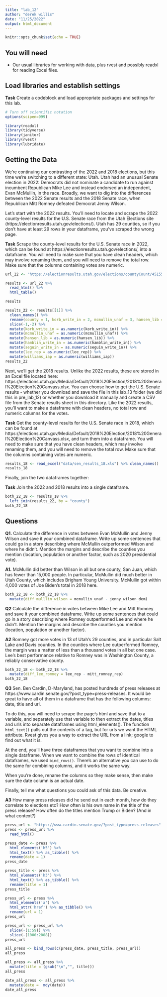 ```yaml
---
title: "lab_12"
author: "derek willis"
date: "11/25/2022"
output: html_document
---
```


```r
knitr::opts_chunk$set(echo = TRUE)
```

## You will need

* Our usual libraries for working with data, plus rvest and possibly readxl for reading Excel files.

## Load libraries and establish settings

**Task** Create a codeblock and load appropriate packages and settings for this lab.

```r
# Turn off scientific notation
options(scipen=999)

library(readxl)
library(tidyverse)
library(janitor)
library(rvest)
library(lubridate)
```

## Getting the Data

We're continuing our contrasting of the 2022 and 2018 elections, but this time we're switching to a different state: Utah. Utah had an unusual Senate election in 2022: Democrats did not nominate a candidate to run against incumbent Republican Mike Lee and instead endorsed an independent, Evan McMullin, in the race. Broadly, we want to dig into the differences between the 2022 Senate results and the 2018 Senate race, when Republican Mitt Romney defeated Democrat Jenny Wilson.

Let's start with the 2022 results. You'll need to locate and scrape the 2022 county-level results for the U.S. Senate race from the Utah Elections site (https://electionresults.utah.gov/elections/). Utah has 29 counties, so if you don't have at least 29 rows in your dataframe, you've scraped the wrong page.

**Task** Scrape the county-level results for the U.S. Senate race in 2022, which can be found at https://electionresults.utah.gov/elections/, into a dataframe. You will need to make sure that you have clean headers, which may involve renaming them, and you will need to remove the total row. Make sure that the columns containing votes are numeric.

```r
url_22 <- "https://electionresults.utah.gov/elections/countyCount/451556070"

results <- url_22 %>%
  read_html() %>% 
  html_table()

results

results_22 <- results[[1]] %>%
  clean_names() %>%
  rename(county = 1, korb_write_in = 2, mcmullin_unaf = 3, hansen_lib = 4, hamblin_write_in = 5, seguin_write_in = 6, lee_rep = 7, williams_iap = 8) %>% 
  slice(-1,-2) %>% 
  mutate(korb_write_in = as.numeric(korb_write_in)) %>% 
  mutate(mcmullin_unaf = as.numeric(mcmullin_unaf)) %>% 
  mutate(hansen_lib = as.numeric(hansen_lib)) %>% 
  mutate(hamblin_write_in = as.numeric(hamblin_write_in)) %>% 
  mutate(seguin_write_in = as.numeric(seguin_write_in)) %>% 
  mutate(lee_rep = as.numeric(lee_rep)) %>% 
  mutate(williams_iap = as.numeric(williams_iap))
results_22
```

Next, we'll get the 2018 results. Unlike the 2022 results, these are stored in an Excel file located here: https://elections.utah.gov/Media/Default/2018%20Election/2018%20General%20Election%20Canvass.xlsx. You can choose how to get the U.S. Senate results - whether you download and save the file in this lab_13 folder (we did this in pre_lab_12) or whether you download it manually and create a CSV file from the Senate results sheet in this directory. Like the 2022 results, you'll want to make a dataframe with clean headers, no total row and numeric columns for the votes.

**Task** Get the county-level results for the U.S. Senate race in 2018, which can be found at https://elections.utah.gov/Media/Default/2018%20Election/2018%20General%20Election%20Canvass.xlsx, and turn them into a dataframe. You will need to make sure that you have clean headers, which may involve renaming them, and you will need to remove the total row. Make sure that the columns containing votes are numeric.

```r
results_18 <- read_excel("data/sen_results_18.xls") %>% clean_names()
results_18
```

Finally, join the two dataframes together:

**Task** Join the 2022 and 2018 results into a single dataframe.

```r
both_22_18 <- results_18 %>% 
  left_join(results_22, by = "county")
both_22_18
```

## Questions

**Q1.** Calculate the difference in votes between Evan McMullin and Jenny Wilson and save it your combined dataframe. Write up some sentences that could go in a story describing where McMullin outperformed Wilson and where he didn't. Mention the margins and describe the counties you mention (location, population or another factor, such as 2020 presidential vote).

**A1.** McMullin did better than Wilson in all but one county, San Juan, which has fewer than 15,000 people. In particular, McMullin did much better in Utah County, which includes Brigham Young University. McMullin got within 4,000 votes of Joe Biden's total in 2018 here.

```r
both_22_18 <- both_22_18 %>% 
  mutate(diff_mulllin_wilson = mcmullin_unaf - jenny_wilson_dem)
```

**Q2** Calculate the difference in votes between Mike Lee and Mitt Romney and save it your combined dataframe. Write up some sentences that could go in a story describing where Romney outperformed Lee and where he didn't. Mention the margins and describe the counties you mention (location, population or another factor).

**A2** Romney got more votes in 13 of Utah's 29 counties, and in particular Salt Lake and Davis counties. In the counties where Lee outperformed Romney, the margin was a matter of less than a thousand votes in all but one case. Lee's best performance relative to Romney was in Washington County, a reliably conservative county.

```r
both_22_18 <- both_22_18 %>% 
  mutate(diff_lee_romney = lee_rep - mitt_romney_rep)
both_22_18
```

**Q3** Sen. Ben Cardin, D-Maryland, has posted hundreds of press releases at https://www.cardin.senate.gov/?post_type=press-releases. It would be great to have all of them in a dataframe that has the following columns: date, title and url.

To do this, you will need to scrape the page's html and save that to a variable, and separately use that variable to then extract the dates, titles and urls into separate dataframes using html_elements(). The function `html_text()` pulls out the contents of a tag, but for urls we want the HTML attribute. Rvest gives you a way to extract the URL from a link; google to find out what it is.

At the end, you'll have three dataframes that you want to combine into a single dataframe. When we want to combine the rows of identical dataframes, we used `bind_rows()`. There's an alternative you can use to do the same for combining columns, and it works the same way.

When you're done, rename the columns so they make sense, then make sure the date column is an actual date.

Finally, tell me what questions you could ask of this data. Be creative.

**A3** How many press releases did he send out in each month, how do they correlate to elections etc? How often is his own name in the title of the press release? How often do the titles mention Trump or Biden? (And in what context?)

```r
press_url <- "https://www.cardin.senate.gov/?post_type=press-releases"
press <- press_url %>% 
  read_html()

press_date <- press %>% 
  html_elements('h5') %>% 
  html_text() %>% as_tibble() %>% 
  rename(date = 1)
press_date

press_title <- press %>% 
  html_elements('h3') %>% 
  html_text() %>% as_tibble() %>% 
  rename(title = 1)
press_title

press_url <- press %>% 
  html_elements('a') %>% 
  html_attr('href') %>% as_tibble() %>% 
  rename(url = 1)
press_url

press_url <- press_url %>% 
  slice(-(1:59)) %>% 
  slice(-(1000:2008))
press_url

all_press <- bind_rows(c(press_date, press_title, press_url))
all_press

all_press <- all_press %>% 
  mutate(title = (gsub("\n","", title)))
all_press

date_all_press <- all_press %>% 
  mutate(date =  mdy(date))
date_all_press

```
